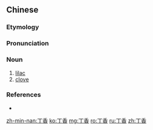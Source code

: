 ==Chinese==
{{zh-forms}}

===Etymology===
{{rfe|lang=zh}}

===Pronunciation===
{{zh-pron
|m=dīngxiāng
|c=ding1 hoeng1
|mn=xm,qz,tp,kh:teng-hiuⁿ/zz:teng-hioⁿ
|cat=n
}}

===Noun===
{{zh-noun}}

# [[lilac]]
# [[clove]]

===References===
* {{pedialite|丁香屬|lang=zh}}

[[zh-min-nan:丁香]]
[[ko:丁香]]
[[mg:丁香]]
[[ro:丁香]]
[[ru:丁香]]
[[zh:丁香]]